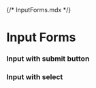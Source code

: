 {/* InputForms.mdx */}


<Meta of={InputFormsStories} />

# Input Forms

### Input with submit button

<Canvas of={InputFormsStories.InputWithSubmitButton} layout="centered" />

### Input with select

<Canvas of={InputFormsStories.Test} layout="centered" />
